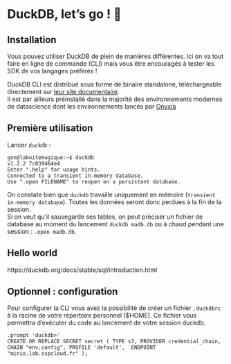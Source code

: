 # DuckDB, let's go ! 🦆 

## Installation

Vous pouvez utiliser DuckDB de plein de manières différentes. Ici on va tout faire en ligne de commande (CLI) mais vous être encouragés à tester les SDK de vos langages préférés !  

DuckDB CLI est distribué sous forme de binaire standalone, téléchargeable directement sur [leur site documentaire](https://duckdb.org/docs/installation/?version=stable&environment=cli&platform=linux&download_method=direct&architecture=x86_64).  
Il est par ailleurs préinstallé dans la majorité des environnements modernes de datascience dont les environnements lancés par [Onyxia](https://onyxia.sh)

## Première utilisation

Lancer `duckdb` :  

```shell
gon@laboitemagique:~$ duckdb
v1.2.2 7c039464e4
Enter ".help" for usage hints.
Connected to a transient in-memory database.
Use ".open FILENAME" to reopen on a persistent database.
```  

On constate bien que `duckdb` travaille uniquement en mémoire (`transient in-memory database`). Toutes les données seront donc perdues à la fin de la session.  
Si on veut qu'il sauvegarde ses tables, on peut préciser un fichier de database au moment du lancement `duckdb madb.db` ou à chaud pendant une session : `.open madb.db`.  

## Hello world  

https://duckdb.org/docs/stable/sql/introduction.html 


## Optionnel : configuration 

Pour configurer la CLI vous avez la possibilité de créer un fichier `.duckdbrc` à la racine de votre répertoire personnel ($HOME). Ce fichier vous permettra d'exécuter du code au lancement de votre session duckdb.

```
.prompt 'duckdb>'
CREATE OR REPLACE SECRET secret ( TYPE s3, PROVIDER credential_chain, CHAIN "env;config", PROFILE 'default',  ENDPOINT "minio.lab.sspcloud.fr" );
```

